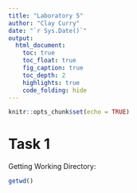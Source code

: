 ---
title: "Laboratory 5"
author: "Clay Curry"
date: "`r Sys.Date()`"
output: 
  html_document:
    toc: true
    toc_float: true
    fig_caption: true
    toc_depth: 2
    highlights: true
    code_folding: hide
---

```{r setup, include=FALSE}
knitr::opts_chunk$set(echo = TRUE)
```

# Task 1

Getting Working Directory:
```{r}
getwd()
```

